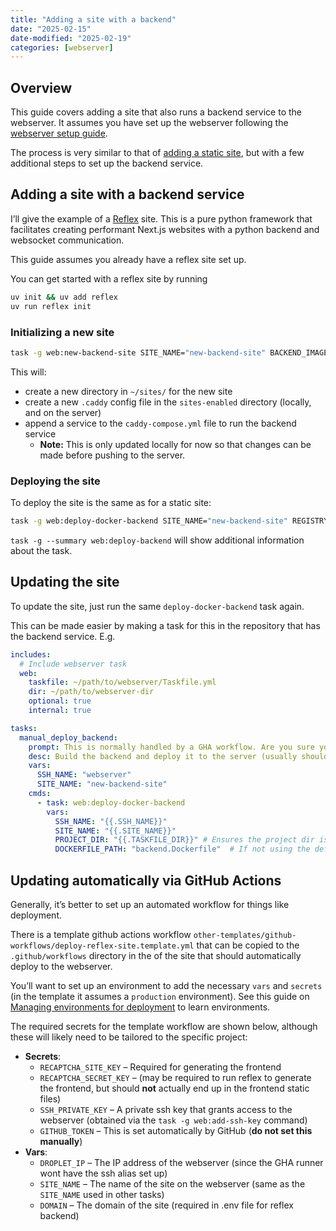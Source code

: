 ```yaml
---
title: "Adding a site with a backend"
date: "2025-02-15"
date-modified: "2025-02-19"
categories: [webserver]
---
```


## Overview

This guide covers adding a site that also runs a backend service to the webserver. It assumes you have set up the webserver following the [webserver setup guide](../setting-up-webserver/index.qmd).

The process is very similar to that of [adding a static site](../adding-a-static-site/index.qmd), but with a few additional steps to set up the backend service.

## Adding a site with a backend service

I'll give the example of a [Reflex](https://reflex.dev) site. This is a pure python framework that facilitates creating performant Next.js websites with a python backend and websocket communication.

This guide assumes you already have a reflex site set up.

::: {.callout-note}
You can get started with a reflex site by running
```bash
uv init && uv add reflex
uv run reflex init
```
:::


### Initializing a new site

```bash
task -g web:new-backend-site SITE_NAME="new-backend-site" BACKEND_IMAGE="ghcr.io/<username>/<image-tag>" DOMAIN="some-domain.com"
```

This will:

- create a new directory in `~/sites/` for the new site
- create a new `.caddy` config file in the `sites-enabled` directory (locally, and on the server)
- append a service to the `caddy-compose.yml` file to run the backend service
  - **Note:** This is only updated locally for now so that changes can be made before pushing to the server.

### Deploying the site

To deploy the site is the same as for a static site:

```bash
task -g web:deploy-docker-backend SITE_NAME="new-backend-site" REGISTRY="ghcr.io" USERNAME="<username>"
```

::: {.aside}
`task -g --summary web:deploy-backend` will show additional information about the task.
:::


## Updating the site

To update the site, just run the same `deploy-docker-backend` task again.

This can be made easier by making a task for this in the repository that has the backend service. E.g.

```yaml
includes:
  # Include webserver task
  web:
    taskfile: ~/path/to/webserver/Taskfile.yml
    dir: ~/path/to/webserver-dir
    optional: true
    internal: true

tasks:
  manual_deploy_backend:
    prompt: This is normally handled by a GHA workflow. Are you sure you want to continue?
    desc: Build the backend and deploy it to the server (usually should rely on CI/CD instead)
    vars:
      SSH_NAME: "webserver"
      SITE_NAME: "new-backend-site"
    cmds:
      - task: web:deploy-docker-backend
        vars:
          SSH_NAME: "{{.SSH_NAME}}"
          SITE_NAME: "{{.SITE_NAME}}"
          PROJECT_DIR: "{{.TASKFILE_DIR}}" # Ensures the project dir is right even if task is called from a subdirectory
          DOCKERFILE_PATH: "backend.Dockerfile"  # If not using the default Dockerfile
```

## Updating automatically via GitHub Actions

Generally, it's better to set up an automated workflow for things like deployment.

There is a template github actions workflow `other-templates/github-workflows/deploy-reflex-site.template.yml` that can be copied to the `.github/workflows` directory in the of the site that should automatically deploy to the webserver.

You'll want to set up an environment to add the necessary `vars` and `secrets` (in the template it assumes a `production` environment). See this guide on [Managing environments for deployment](https://docs.github.com/en/actions/managing-workflow-runs-and-deployments/managing-deployments/managing-environments-for-deployment) to learn environments.


The required secrets for the template workflow are shown below, although these will likely need to be tailored to the specific project:

- **Secrets**:
  - `RECAPTCHA_SITE_KEY` -- Required for generating the frontend
  - `RECAPTCHA_SECRET_KEY` -- (may be required to run reflex to generate the frontend, but should **not** actually end up in the frontend static files)
  - `SSH_PRIVATE_KEY` -- A private ssh key that grants access to the webserver (obtained via the `task -g web:add-ssh-key` command)
  - `GITHUB_TOKEN` -- This is set automatically by GitHub (**do not set this manually**)
- **Vars**:
  - `DROPLET_IP` -- The IP address of the webserver (since the GHA runner wont have the ssh alias set up)
  - `SITE_NAME` -- The name of the site on the webserver (same as the `SITE_NAME` used in other tasks)
  - `DOMAIN` -- The domain of the site (required in .env file for reflex backend)

